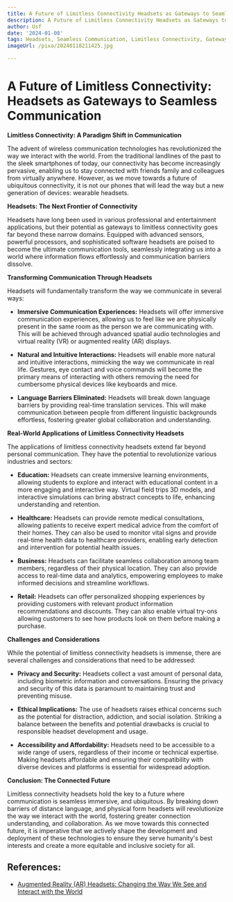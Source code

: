 ```yaml
---
title: A Future of Limitless Connectivity Headsets as Gateways to Seamless Communication
description: A Future of Limitless Connectivity Headsets as Gateways to Seamless Communication
author: Usf
date: '2024-01-08'
tags: Headsets, Seamless Communication, Limitless Connectivity, Gateways, Communication
imageUrl: /pixa/20240118211425.jpg

---
```

# A Future of Limitless Connectivity:  Headsets as Gateways to Seamless Communication

**Limitless Connectivity: A Paradigm  Shift in Communication**

The advent of wireless communication technologies has  revolutionized the way we interact with the world. From the traditional landlines of the past to the sleek smartphones of today, our connectivity has become increasingly pervasive, enabling us to  stay connected with friends family and colleagues  from virtually anywhere.  However,  as we move towards  a future of ubiquitous connectivity, it is not our phones that will lead the way but a new generation of devices: wearable headsets.

**Headsets: The Next Frontier of Connectivity**

Headsets have long been used  in various professional and  entertainment applications, but their potential  as gateways to  limitless connectivity goes far  beyond these narrow  domains. Equipped with  advanced  sensors, powerful processors, and sophisticated software headsets are poised to become the ultimate communication  tools, seamlessly  integrating  us into a world  where information flows effortlessly and communication barriers dissolve.

**Transforming Communication Through  Headsets**

Headsets will fundamentally transform the way we communicate in several  ways:

* **Immersive Communication Experiences:** Headsets will offer immersive communication experiences, allowing  us  to feel like  we are physically present  in the same room as the person we are communicating with. This will be achieved through advanced spatial audio technologies and virtual reality (VR) or augmented reality (AR) displays.

* **Natural  and Intuitive Interactions:** Headsets will enable  more natural and  intuitive interactions, mimicking the way we communicate in real life. Gestures, eye contact and voice commands will become the primary means of interacting with others removing the need for cumbersome physical  devices like keyboards and mice.

* **Language Barriers  Eliminated:** Headsets will break down language barriers by providing real-time translation services.  This will  make communication between people from different linguistic backgrounds effortless, fostering greater global collaboration and understanding.

**Real-World Applications of  Limitless Connectivity Headsets**

The applications of limitless connectivity headsets extend far beyond personal communication. They have the potential to revolutionize  various  industries and sectors:

* **Education:** Headsets can create immersive learning environments, allowing students to explore and  interact with educational content in a more engaging and interactive way. Virtual field trips 3D models, and interactive simulations can bring abstract concepts  to life, enhancing understanding and  retention.

* **Healthcare:**  Headsets can provide remote medical consultations, allowing patients to receive expert medical advice from  the comfort of their homes. They can also be used to monitor vital signs and provide real-time health data to healthcare providers, enabling early detection and intervention for potential health issues.

* **Business:**  Headsets can facilitate  seamless collaboration among team members, regardless of their physical location. They  can also provide access to real-time data and analytics, empowering employees to make informed decisions and streamline workflows.

* **Retail:**  Headsets can offer personalized shopping experiences by providing customers with relevant product information recommendations and discounts.  They can also enable virtual  try-ons allowing customers to see how products look on them before making a purchase.

**Challenges and Considerations**

While  the potential of  limitless connectivity headsets is immense, there are several challenges and considerations that need to be addressed:

* **Privacy and Security:** Headsets collect a vast amount of personal data, including biometric information and conversations. Ensuring the  privacy and security of this data is paramount to maintaining trust and preventing misuse.

*  **Ethical Implications:** The use of headsets raises ethical concerns such as the potential  for  distraction, addiction, and social isolation. Striking a balance between the benefits and  potential drawbacks is crucial to responsible headset development and usage.

* **Accessibility and Affordability:** Headsets  need to be accessible to a wide range of users, regardless of their income or technical expertise. Making  headsets affordable  and ensuring their  compatibility with diverse devices and platforms  is  essential for widespread adoption.

**Conclusion: The Connected Future**

Limitless connectivity headsets hold the key  to a future where communication is seamless immersive, and ubiquitous. By breaking down barriers of distance language, and physical form headsets will revolutionize the way we interact with the world, fostering greater connection understanding, and collaboration. As we move towards this  connected future,  it is  imperative that we actively shape the development and deployment of these technologies to ensure they serve humanity's best interests  and  create a  more equitable and inclusive society for all.

## References:
- [Augmented Reality (AR) Headsets: Changing the Way We See and Interact with the World](https://copperpod.medium.com/augmented-reality-ar-headsets-changing-the-way-we-see-and-interact-with-the-world-5284ba1e1a33)
